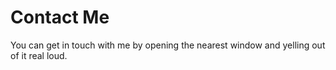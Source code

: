 # Contact Me

You can get in touch with me by opening the nearest window and yelling out of it real loud.
